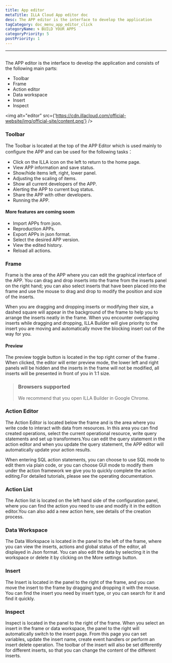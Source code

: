 ```yaml
---
title: App editor
metaTitle: ILLA Cloud App editor doc
desc: The APP editor is the interface to develop the application
tagCategory: doc_menu_app_editor_click
categoryName: 🌀 BUILD YOUR APPS
categoryPriority: 5
postPriority: 1
---
```


* * *

## <Heading hidden>App editor</Heading>

The APP editor is the interface to develop the application and consists of the following main parts:

-   Toolbar
-   Frame
-   Action editor
-   Data workspace
-   Insert
-   Inspect

<img alt="editor" src={'https://cdn.illacloud.com/official-website/img/official-site/content.png'} />

### Toolbar

The Toolbar is located at the top of the APP Editor which is used mainly to configure the APP and can be used for the following tasks：

-   Click on the ILLA icon on the left to return to the home page.
-   View APP information and save status.
-   Show/hide items left, right, lower panel.
-   Adjusting the scaling of items.
-   Show all current developers of the APP.
-   Alerting the APP to current bug status.
-   Share the APP with other developers.
-   Running the APP.

#### More features are coming soom

-   Import APPs from json.
-   Reproduction APPs.
-   Export APPs in json format.
-   Select the desired APP version.
-   View the edited history.
-   Reload all actions.

[//]: # "[Image]"

### Frame

Frame is the area of the APP where you can edit the graphical interface of the APP. You can drag and drop inserts into the frame from the inserts panel on the right hand; you can also select inserts that have been placed into the frame and use the mouse to drag and drop to modify the position and size of the inserts.

When you are dragging and dropping inserts or modifying their size, a dashed square will appear in the background of the frame to help you to arrange the inserts neatly in the frame. When you encounter overlapping inserts while dragging and dropping, ILLA Builder will give priority to the insert you are moving and automatically move the blocking insert out of the way for you.

#### Preview

The preview toggle button is located in the top right corner of the frame . When clicked, the editor will enter preview mode, the lower left and right panels will be hidden and the inserts in the frame will not be modified, all inserts will be presented in front of you in 1:1 size.

> ### Browsers supported
>
> We recommend that you open ILLA Builder in Google Chrome.

### Action Editor

The Action Editor is located below the frame and is the area where you write code to interact with data from resources. In this area you can find created operations, select the current operational resource, write query statements and set up transformers.You can edit the query statement in the action editor and when you update the query statement, the APP editor will automatically update your action results.

When entering SQL action statements, you can choose to use SQL mode to edit them via plain code, or you can choose GUI mode to modify them under the action framework we give you to quickly complete the action editing.For detailed tutorials, please see the operating documentation.

### Action List

The Action list is located on the left hand side of the configuration panel, where you can find the action you need to use and modify it in the edition editor.You can also add a new action here, see details of the creation process.

### Data Workspace

The Data Workspace is located in the panel to the left of the frame, where you can view the inserts, actions and global status of the editor, all displayed in Json format. You can also edit the data by selecting it in the workspace or delete it by clicking on the More settings button.

### Insert

The Insert is located in the panel to the right of the frame, and you can move the insert to the frame by dragging and dropping it with the mouse. You can find the insert you need by insert type, or you can search for it and find it quickly.

[//]: # "[Image]"

### Inspect

Inspect is located in the panel to the right of the frame. When you select an insert in the frame or data workspace, the panel to the right will automatically switch to the insert page. From this page you can set variables, update the insert name, create event handlers or perform an insert delete operation. The toolbar of the insert will also be set differently for different inserts, so that you can change the content of the different inserts.
